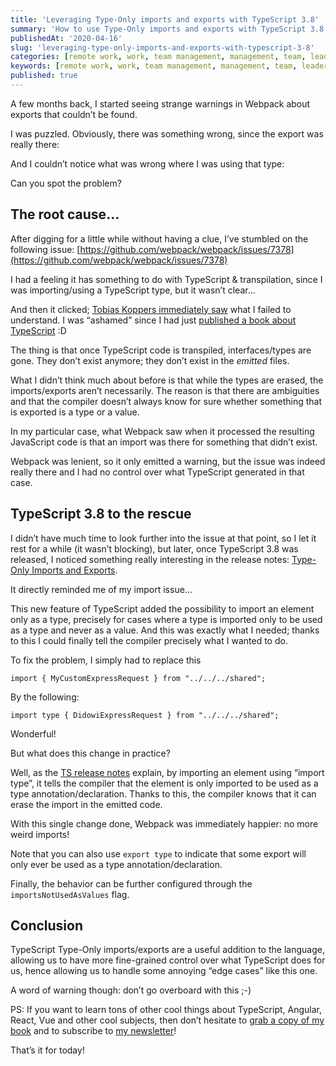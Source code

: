```yaml
---
title: 'Leveraging Type-Only imports and exports with TypeScript 3.8'
summary: 'How to use Type-Only imports and exports with TypeScript 3.8'
publishedAt: '2020-04-16'
slug: 'leveraging-type-only-imports-and-exports-with-typescript-3-8'
categories: [remote work, work, team management, management, team, leadership]
keywords: [remote work, work, team management, management, team, leadership]
published: true
---
```


A few months back, I started seeing strange warnings in Webpack about exports that couldn’t be found.

I was puzzled. Obviously, there was something wrong, since the export was really there:

<Gist gistLink="dsebastien/f542e2b00a3be272c4ad58ace37b50ce" />

And I couldn’t notice what was wrong where I was using that type:

<Gist gistLink="dsebastien/db4f8516ece24de8afe61ee2e99eab81" />

Can you spot the problem?

## The root cause…

After digging for a little while without having a clue, I’ve stumbled on the following issue: [https://github.com/webpack/webpack/issues/7378](https://github.com/webpack/webpack/issues/7378)

I had a feeling it has something to do with TypeScript & transpilation, since I was importing/using a TypeScript type, but it wasn’t clear…

And then it clicked; [Tobias Koppers immediately saw](https://github.com/webpack/webpack/issues/7378#issuecomment-392264102) what I failed to understand. I was “ashamed” since I had just [published a book about TypeScript](https://www.amazon.com/Learn-TypeScript-Building-Applications-understanding-ebook/dp/B081FB89BL?tag=dsebastien00-20) :D

The thing is that once TypeScript code is transpiled, interfaces/types are gone. They don’t exist anymore; they don’t exist in the _emitted_ files.

What I didn’t think much about before is that while the types are erased, the imports/exports aren’t necessarily. The reason is that there are ambiguities and that the compiler doesn’t always know for sure whether something that is exported is a type or a value.

In my particular case, what Webpack saw when it processed the resulting JavaScript code is that an import was there for something that didn’t exist.

Webpack was lenient, so it only emitted a warning, but the issue was indeed really there and I had no control over what TypeScript generated in that case.

## TypeScript 3.8 to the rescue

I didn’t have much time to look further into the issue at that point, so I let it rest for a while (it wasn’t blocking), but later, once TypeScript 3.8 was released, I noticed something really interesting in the release notes: [Type-Only Imports and Exports](https://devblogs.microsoft.com/typescript/announcing-typescript-3-8/#type-only-imports-exports).

It directly reminded me of my import issue…

This new feature of TypeScript added the possibility to import an element only as a type, precisely for cases where a type is imported only to be used as a type and never as a value. And this was exactly what I needed; thanks to this I could finally tell the compiler precisely what I wanted to do.

To fix the problem, I simply had to replace this

```
import { MyCustomExpressRequest } from "../../../shared";
```

By the following:

```
import type { DidowiExpressRequest } from "../../../shared";
```

Wonderful!

But what does this change in practice?

Well, as the [TS release notes](https://devblogs.microsoft.com/typescript/announcing-typescript-3-8/#type-only-imports-exports) explain, by importing an element using “import type”, it tells the compiler that the element is only imported to be used as a type annotation/declaration. Thanks to this, the compiler knows that it can erase the import in the emitted code.

With this single change done, Webpack was immediately happier: no more weird imports!

Note that you can also use `export type` to indicate that some export will only ever be used as a type annotation/declaration.

Finally, the behavior can be further configured through the `importsNotUsedAsValues` flag.

## Conclusion

TypeScript Type-Only imports/exports are a useful addition to the language, allowing us to have more fine-grained control over what TypeScript does for us, hence allowing us to handle some annoying “edge cases” like this one.

A word of warning though: don’t go overboard with this ;-)

PS: If you want to learn tons of other cool things about TypeScript, Angular, React, Vue and other cool subjects, then don’t hesitate to [grab a copy of my book](https://www.amazon.com/Learn-TypeScript-Building-Applications-understanding-ebook/dp/B081FB89BL?tag=dsebastien00-20) and to subscribe to [my newsletter](https://newsletter.dsebastien.net)!

That’s it for today!

<BlogPostSignature />

